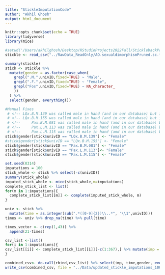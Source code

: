 ```yaml
---
title: "StickleImputationCode"
author: "Akhil Ghosh"
output: html_document
---
```


```r
knitr::opts_chunk$set(echo = TRUE)
library(tidyverse)
library(mice)
```

```r
#setwd('/Users/akhilghosh/Desktop/RStudioProjects2022Fall/SticklebackProject/RawData_ReadOnly')
stickle <- read_csv("../RawData_ReadOnly/AO.sexualdimorphismPruned.sc.forAnalysis_forMICE_Modeling_20June2023.csv")

summary(stickle)
stick <- stickle %>% 
  mutate(gender = as.factor(case_when(
    grepl(".M.",univID,fixed=TRUE) ~ "Male",
    grepl(".F.",univID,fixed=TRUE) ~ "Female",
    grepl("Fos",univID,fixed=TRUE) ~ NA_character_
    ))
  ) %>% 
  select(gender, everything())

#Manual Fixes
 # <!-- LQx.B.M.139 was called male in hand (and in our database) but is female by dissection. -->
 # <!-- LQx.B.M.155 was called male in hand (and in our database) but is female by dissection. -->
 # <!--     Pax.B.M.081 was called male in hand (and in our database) but is female by dissection. -->
 # <!--     Pax.L.M.113 was called male in hand (and in our database) but is female by dissection. -->
 # <!--     Pax.L.M.115 was called male in hand (and in our database) but is female by dissection. -->
stick$gender[stick$univID == "LQx.B.M.139"] <- "Female"
#stick$gender[stick$univID == "LQx.B.M.155"] <- "Female"
stick$gender[stick$univID == "Pax.B.M.081"] <- "Female"
stick$gender[stick$univID == "Pax.L.M.113"]<- "Female"
stick$gender[stick$univID == "Pax.L.M.115"] <- "Female"
```

```r
set.seed(0314)
imputations = 100
stick_whole <- stick %>% select(-c(univID))
summary(stick_whole)
imputed_stick_whole <- mice(stick_whole,m=imputations)
complete_stick_list <- list()
for(m in 1:imputations){
  complete_stick_list[[m]] <- complete(imputed_stick_whole, m)
}
```


```r
univ <- stick %>% 
  mutate(time = as.integer(sub(".*([0-9]{2})\\..*", "\\1",univID)))
times <- univ %>% drop_na(time) %>% pull(time)

times_vector <- c(rep(1,43)) %>% 
  append(21-times)
```


```r
csv_list <-list()
for(i in 1:imputations){
csv_list[[i]] <- complete_stick_list[[i]][-c(1:367),] %>% mutate(imp = rep(i, 814), time = times_vector)
}

combined_csv<- do.call(rbind,csv_list) %>% select(imp, time,gender, everything())
write_csv(combined_csv, file = "../Data/updated_stickle_imputations_100_20250904.csv")
```



